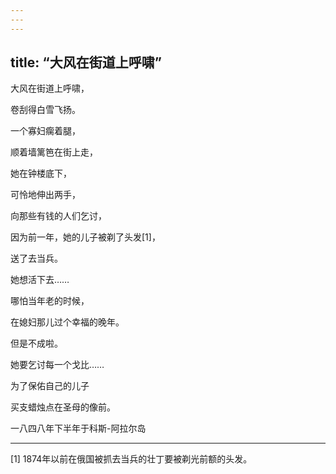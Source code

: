 ```yaml
---
---
---
```

title: “大风在街道上呼啸”
---




大风在街道上呼啸，

卷刮得白雪飞扬。

一个寡妇瘸着腿，

顺着墙篱笆在街上走，

她在钟楼底下，

可怜地伸出两手，

向那些有钱的人们乞讨，

因为前一年，她的儿子被剃了头发[1]，

送了去当兵。

她想活下去……

哪怕当年老的时候，

在媳妇那儿过个幸福的晚年。

但是不成啦。

她要乞讨每一个戈比……

为了保佑自己的儿子

买支蜡烛点在圣母的像前。

一八四八年下半年于科斯-阿拉尔岛



* * *



[1] 1874年以前在俄国被抓去当兵的壮丁要被剃光前额的头发。